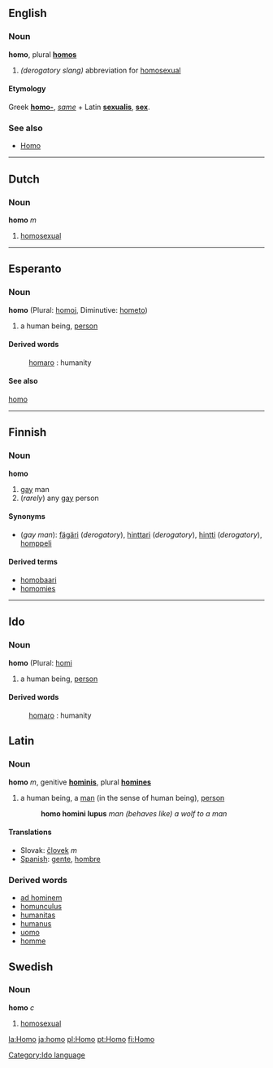 ==English==
===Noun===
'''homo''', plural '''[[homos]]'''
# ''(derogatory slang)'' abbreviation for [[homosexual]]
====Etymology====
Greek '''[[homo-]]''', ''[[same]]'' +  Latin '''[[sexualis]]''',  '''[[sex]]'''.

===See also===
*[[Homo]]

----
==Dutch==
===Noun===
'''homo''' ''m''

#[[homosexual]]

----

==Esperanto==
===Noun===
'''homo'''  (Plural: [[homoj]], Diminutive: [[hometo]])
# a human being, [[person]]
====Derived words====
: [[homaro]] : humanity
====See also====
[[ReVo:hom|homo]]

----

==Finnish==

===Noun===
'''homo'''  
#[[gay]] man
#(''rarely'') any [[gay]] person

====Synonyms====
*(''gay man''): [[fägäri]] (''derogatory''), [[hinttari]] (''derogatory''), [[hintti]] (''derogatory''), [[homppeli]]

====Derived terms====
*[[homobaari]]
*[[homomies]]

--------

==Ido==
[[Category:Ido language]]
===Noun===
'''homo'''  (Plural: [[homi]]
# a human being, [[person]]
====Derived words====
: [[homaro]] : humanity

==Latin==
===Noun===
'''homo''' ''m'', genitive '''[[hominis]]''', plural '''[[homines]]'''

# a human being, a [[man]] (in the sense of human being), [[person]]
#:'''homo homini lupus''' ''man (behaves like) a wolf to a man''

====Translations====
<!-- Unlike the confusing English "man" with its double meaning of a human or a male, many languages have a direct translation of this word -->
* Slovak: [[človek#Slovak|človek]] ''m''
*[[Spanish]]: [[gente]], [[hombre]]

===Derived words===
*[[ad hominem]]
*[[homunculus]]
*[[humanitas]]
*[[humanus]]
*[[uomo]]
*[[homme]]

==Swedish==
===Noun===
'''homo''' ''c''
#[[homosexual]]

[[la:Homo]]
[[ja:homo]]
[[pl:Homo]]
[[pt:Homo]]
[[fi:Homo]]